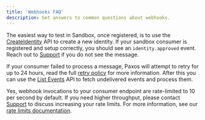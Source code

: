 ```yaml
---
title: 'Webhooks FAQ'
description: Get answers to common questions about webhooks.
---
```



<AccordionGroup>

<Accordion title="How do I test in Sandbox?" id="testing-in-sandbox">

The easiest way to test in Sandbox, once registered, is to use the [CreateIdentity](/api-reference/endpoints/identity/create-identity) API to create a new identity.
If your sandbox consumer is registered and setup correctly, you should see an `identity.approved` event. Reach out to
[Support](https://support.paxos.com) if you do not see the message.

</Accordion>

<Accordion title="My consumer failed to process a message, how should I recover?" id="consumer-failed-to-process">

If your consumer failed to process a message, Paxos will attempt to retry for up to 24 hours, read the full [retry policy](/webhooks/retries-and-limits#retry-policy) for more information.
After this you can use the [List Events](/api-reference/endpoints/events/list-events) API to fetch undelivered events and process them.

</Accordion>

<Accordion title="Are there rate limits for webhook deliveries?" id="webhook-rate-limits">

Yes, webhook invocations to your consumer endpoint are rate-limited to 10 per second by default. If you need higher throughput, please contact [Support](https://support.paxos.com) to discuss increasing your rate limits. For more information, see our [rate limits documentation](/webhooks/retries-and-limits#rate-limits).

</Accordion>

</AccordionGroup>
